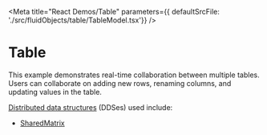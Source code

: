 
<Meta title="React Demos/Table" parameters={{ defaultSrcFile: './src/fluidObjects/table/TableModel.tsx'}} />

# Table

This example demonstrates real-time collaboration between multiple tables. Users can collaborate on adding new rows, 
renaming columns, and updating values in the table.

<a href="https://agreeable-hill-0eeff5b10.azurestaticapps.net/docs/concepts/dds/" target="_blank">Distributed data structures</a> (DDSes) used include:

* <a href="https://agreeable-hill-0eeff5b10.azurestaticapps.net/apis/matrix/sharedmatrix/" target="_blank">SharedMatrix</a>


<Story name="Demo">
  <FluidLoader factory={TableContainerFactory}></FluidLoader>
</Story>
